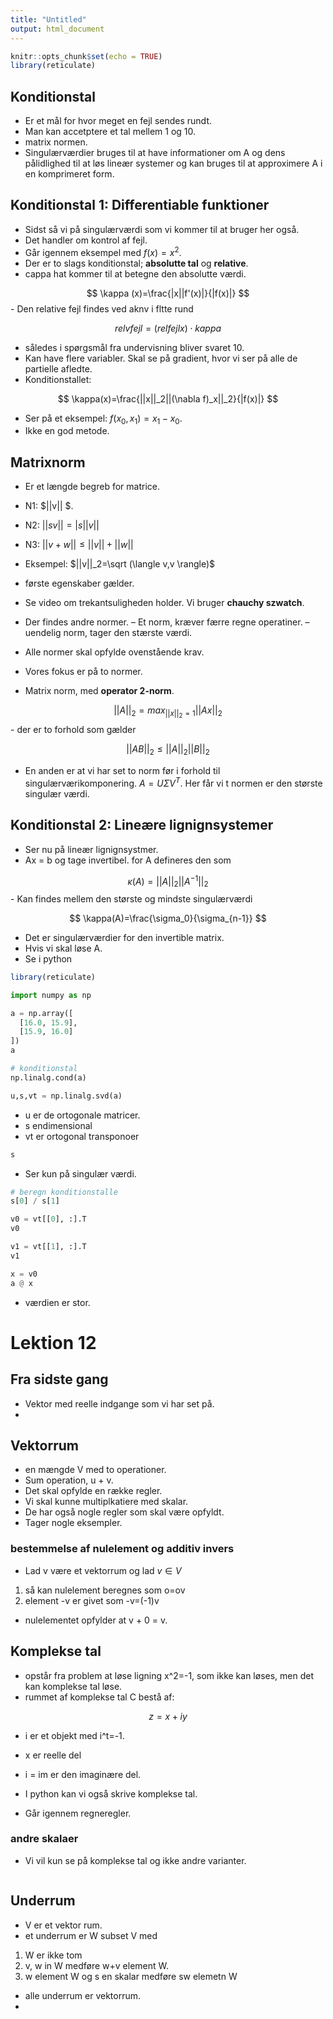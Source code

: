 ```yaml
---
title: "Untitled"
output: html_document
---
```


```r
knitr::opts_chunk$set(echo = TRUE)
library(reticulate)
```

## Konditionstal

- Er et mål for hvor meget en fejl sendes rundt.
- Man kan accetptere et tal mellem 1 og 10.
- matrix normen.
- Singulærværdier bruges til at have informationer om A og dens pålidlighed
  til at løs lineær systemer og kan bruges til at approximere A i en
  komprimeret form. 
  
## Konditionstal 1: Differentiable funktioner

- Sidst så vi på singulærværdi som vi kommer til at bruger her også.
- Det handler om kontrol af fejl.
- Går igennem eksempel med $f(x)=x^2$. 
- Der er to slags konditionstal; **absolutte tal** og **relative**.
- cappa hat kommer til at betegne den absolutte værdi.

$$
\kappa (x)=\frac{|x||f'(x)|}{|f(x)|}
$$
- Den relative fejl findes ved aknv i fltte rund

$$
relvfejl=(rel fejl x)\cdot kappa
$$

- således i spørgsmål fra undervisning bliver svaret 10.
- Kan have flere variabler. Skal se på gradient, hvor vi ser på alle de partielle 
  afledte. 
- Konditionstallet:

$$
\kappa(x)=\frac{||x||_2||(\nabla f)_x||_2}{|f(x)|}
$$

- Ser på et eksempel: $f(x_0,x_1)=x_1-x_0$.
- Ikke en god metode.

## Matrixnorm

- Er et længde begreb for matrice.
- N1: $||v||\ge 0 $.
- N2: $||sv||=|s||v||$
- N3: $||v+w||\le ||v||+||w||$

- Eksempel: $||v||_2=\sqrt (\langle v,v \rangle)$
- første egenskaber gælder. 
- Se video om trekantsuligheden holder. Vi bruger **chauchy szwatch**. 


- Der findes andre normer. 
-- Et norm, kræver færre regne operatiner.
-- uendelig norm, tager den stærste værdi.
- Alle normer skal opfylde ovenstående krav. 
- Vores fokus er på to normer. 
- Matrix norm, med **operator 2-norm**. 

$$
||A||_2=max_{||x||_2=1}||Ax||_2
$$
- der er to forhold som gælder 

$$
||AB||_2\le ||A||_2||B||_2
$$

- En anden er at vi har set to norm før i forhold til singulærværikomponering.
  $A=U\Sigma V^T$. Her får vi t normen er den største singulær værdi. 



## Konditionstal 2: Lineære lignignsystemer

- Ser nu på lineær lignignsystmer. 
- Ax = b og tage invertibel. for A defineres den som

$$
\kappa(A)=||A||_2||A^{-1}||_2
$$
- Kan findes mellem den største og mindste singulærværdi

$$
\kappa(A)=\frac{\sigma_0}{\sigma_{n-1}}
$$

- Det er singulærværdier for den invertible matrix. 
- Hvis vi skal løse A.
- Se i python

```r
library(reticulate)
```


```python
import numpy as np
```

```python
a = np.array([
  [16.0, 15.9],
  [15.9, 16.0]
])
a
```

```python
# konditionstal
np.linalg.cond(a)
```

```python
u,s,vt = np.linalg.svd(a)
```

- u er de ortogonale matricer.
- s endimensional
- vt er ortogonal transponoer

```python
s
```
 
- Ser kun på singulær værdi.

```python
# beregn konditionstalle
s[0] / s[1]
```

```python
v0 = vt[[0], :].T
v0
```

```python
v1 = vt[[1], :].T
v1
```

```python
x = v0
a @ x
```

- værdien er stor. 

# Lektion 12

## Fra sidste gang

- Vektor med reelle indgange som vi har set på.
- 

## Vektorrum

- en mængde V med to operationer.
- Sum operation, u + v.
- Det skal opfylde en række regler. 
- Vi skal kunne multiplkatiere med skalar. 
- De har også nogle regler som skal være opfyldt.
- Tager nogle eksempler.


### bestemmelse af nulelement og additiv invers

- Lad v være et vektorrum og lad $v\in V$
1) så kan nulelement beregnes som o=ov
2) element -v er givet som -v=(-1)v

- nulelementet opfylder at v + 0 = v. 

## Komplekse tal

- opstår fra problem at løse ligning x^2=-1, som ikke kan løses, men det kan komplekse tal løse. 
- rummet af komplekse tal C bestå af:

$$
z = x +iy
$$

- i er et objekt med i^t=-1.
- x er reelle del
- i = im er den imaginære del. 

- I python kan vi også skrive komplekse tal.

- Går igennem regneregler.

### andre skalaer

- Vi vil kun se på komplekse tal og ikke andre varianter. 
```python

```


## Underrum

- V er et vektor rum.
- et underrum er W subset V med
1) W er ikke tom
2) v, w in W medføre w+v element W.
3) w element W og s en skalar  medføre sw elemetn W
- alle underrum er vektorrum.
- 
